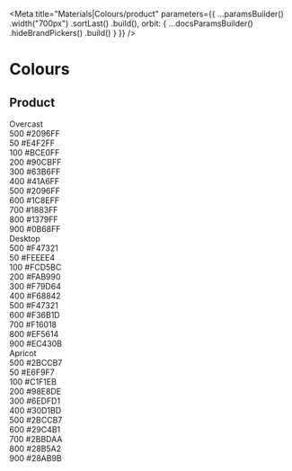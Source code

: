 
<Meta
    title="Materials|Colours/product"
    parameters={{
        ...paramsBuilder()
            .width("700px")
            .sortLast()
            .build(),
        orbit: {
            ...docsParamsBuilder()
                .hideBrandPickers()
                .build()
        }
    }}
/>

<Anchor storyId="materials-colours-product--overcast" />

# Colours

## Product

<Story name="overcast">
    <div className="mw7">
        <div className="pa4 bg-overcast-500 br4 br--top mt8">
            <div className="flex">
                <span className="ttu fw6">Overcast</span>
            </div>
        </div>
        <div className="pa4 bg-overcast-500">
            <div className="flex justify-between">
                <span>500</span>
                <span>#2096FF</span>
            </div>
        </div>
        <div className="pa4 bg-overcast-50">
            <div className="flex justify-between">
                <span>50</span>
                <span>#E4F2FF</span>
            </div>
        </div>
        <div className="pa4 bg-overcast-100">
            <div className="flex justify-between">
                <span>100</span>
                <span>#BCE0FF</span>
            </div>
        </div>
        <div className="pa4 bg-overcast-200">
            <div className="flex justify-between">
                <span>200</span>
                <span>#90CBFF</span>
            </div>
        </div>
        <div className="pa4 bg-overcast-300">
            <div className="flex justify-between">
                <span>300</span>
                <span>#63B6FF</span>
            </div>
        </div>
        <div className="pa4 bg-overcast-400">
            <div className="flex justify-between">
                <span>400</span>
                <span>#41A6FF</span>
            </div>
        </div>
        <div className="pa4 bg-overcast-500">
            <div className="flex justify-between">
                <span>500</span>
                <span>#2096FF</span>
            </div>
        </div>
        <div className="pa4 bg-overcast-600">
            <div className="flex justify-between">
                <span>600</span>
                <span>#1C8EFF</span>
            </div>
        </div>
        <div className="pa4 bg-overcast-700">
            <div className="flex justify-between">
                <span>700</span>
                <span>#1883FF</span>
            </div>
        </div>
        <div className="pa4 bg-overcast-800 white">
            <div className="flex justify-between">
                <span>800</span>
                <span>#1379FF</span>
            </div>
        </div>
        <div className="pa4 br4 br--bottom bg-overcast-900 white">
            <div className="flex justify-between">
                <span>900</span>
                <span>#0B68FF</span>
            </div>
        </div>
    </div>
</Story>

<Story name="desktop">
    <div className="mw7">
        <div className="pa4 bg-desktop-500 br4 br--top mt8">
            <div className="flex">
                <span className="ttu fw6">Desktop</span>
            </div>
        </div>
        <div className="pa4 bg-desktop-500">
            <div className="flex justify-between">
                <span>500</span>
                <span>#F47321</span>
            </div>
        </div>
        <div className="pa4 bg-desktop-50">
            <div className="flex justify-between">
                <span>50</span>
                <span>#FEEEE4</span>
            </div>
        </div>
        <div className="pa4 bg-desktop-100">
            <div className="flex justify-between">
                <span>100</span>
                <span>#FCD5BC</span>
            </div>
        </div>
        <div className="pa4 bg-desktop-200">
            <div className="flex justify-between">
                <span>200</span>
                <span>#FAB990</span>
            </div>
        </div>
        <div className="pa4 bg-desktop-300">
            <div className="flex justify-between">
                <span>300</span>
                <span>#F79D64</span>
            </div>
        </div>
        <div className="pa4 bg-desktop-400">
            <div className="flex justify-between">
                <span>400</span>
                <span>#F68842</span>
            </div>
        </div>
        <div className="pa4 bg-desktop-500">
            <div className="flex justify-between">
                <span>500</span>
                <span>#F47321</span>
            </div>
        </div>
        <div className="pa4 bg-desktop-600">
            <div className="flex justify-between">
                <span>600</span>
                <span>#F36B1D</span>
            </div>
        </div>
        <div className="pa4 bg-desktop-700">
            <div className="flex justify-between">
                <span>700</span>
                <span>#F16018</span>
            </div>
        </div>
        <div className="pa4 bg-desktop-800 white">
            <div className="flex justify-between">
                <span>800</span>
                <span>#EF5614</span>
            </div>
        </div>
        <div className="pa4 br4 br--bottom bg-desktop-900 white">
            <div className="flex justify-between">
                <span>900</span>
                <span>#EC430B</span>
            </div>
        </div>
    </div>
</Story>

<Story name="apricot">
    <div className="mw7">
        <div className="pa4 bg-apricot-500 br4 br--top mt8">
            <div className="flex">
                <span className="ttu fw6">Apricot</span>
            </div>
        </div>
        <div className="pa4 bg-apricot-500">
            <div className="flex justify-between">
                <span>500</span>
                <span>#2BCCB7</span>
            </div>
        </div>
        <div className="pa4 bg-apricot-50">
            <div className="flex justify-between">
                <span>50</span>
                <span>#E6F9F7</span>
            </div>
        </div>
        <div className="pa4 bg-apricot-100">
            <div className="flex justify-between">
                <span>100</span>
                <span>#C1F1EB</span>
            </div>
        </div>
        <div className="pa4 bg-apricot-200">
            <div className="flex justify-between">
                <span>200</span>
                <span>#98E8DE</span>
            </div>
        </div>
        <div className="pa4 bg-apricot-300">
            <div className="flex justify-between">
                <span>300</span>
                <span>#6EDFD1</span>
            </div>
        </div>
        <div className="pa4 bg-apricot-400">
            <div className="flex justify-between">
                <span>400</span>
                <span>#30D1BD</span>
            </div>
        </div>
        <div className="pa4 bg-apricot-500">
            <div className="flex justify-between">
                <span>500</span>
                <span>#2BCCB7</span>
            </div>
        </div>
        <div className="pa4 bg-apricot-600">
            <div className="flex justify-between">
                <span>600</span>
                <span>#29C4B1</span>
            </div>
        </div>
        <div className="pa4 bg-apricot-700">
            <div className="flex justify-between">
                <span>700</span>
                <span>#2BBDAA</span>
            </div>
        </div>
        <div className="pa4 bg-apricot-800 white">
            <div className="flex justify-between">
                <span>800</span>
                <span>#28B5A2</span>
            </div>
        </div>
        <div className="pa4 br4 br--bottom bg-apricot-900 white">
            <div className="flex justify-between">
                <span>900</span>
                <span>#28AB9B</span>
            </div>
        </div>
    </div>
</Story>

